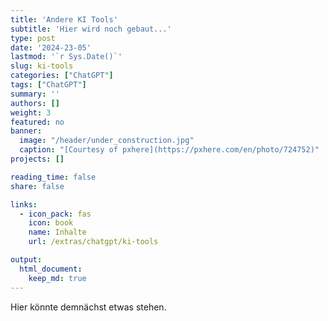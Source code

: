 ```yaml
---
title: 'Andere KI Tools'
subtitle: 'Hier wird noch gebaut...'
type: post
date: '2024-23-05'
lastmod: '`r Sys.Date()`'
slug: ki-tools
categories: ["ChatGPT"]
tags: ["ChatGPT"]
summary: ''
authors: []
weight: 3
featured: no
banner: 
  image: "/header/under_construction.jpg"
  caption: "[Courtesy of pxhere](https://pxhere.com/en/photo/724752)"
projects: []

reading_time: false
share: false

links:
  - icon_pack: fas
    icon: book
    name: Inhalte
    url: /extras/chatgpt/ki-tools

output:
  html_document:
    keep_md: true
---
```


Hier könnte demnächst etwas stehen.